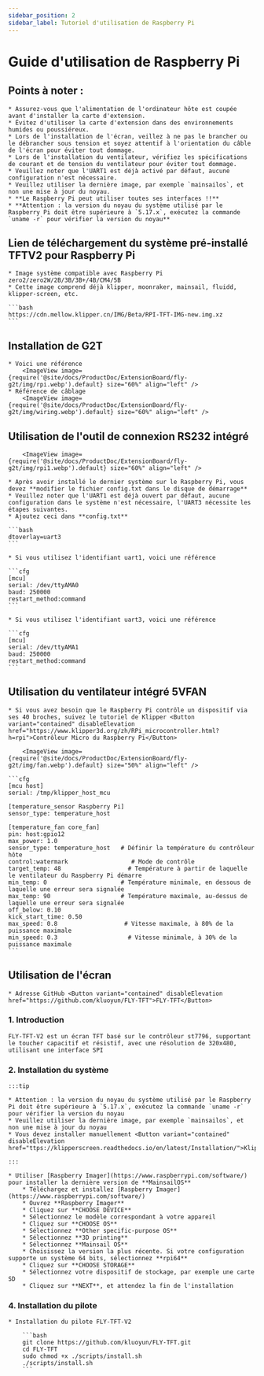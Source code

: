 ```yaml
---
sidebar_position: 2
sidebar_label: Tutoriel d'utilisation de Raspberry Pi
---
```





# Guide d'utilisation de Raspberry Pi

## Points à noter :

    * Assurez-vous que l'alimentation de l'ordinateur hôte est coupée avant d'installer la carte d'extension.
    * Évitez d'utiliser la carte d'extension dans des environnements humides ou poussiéreux.
    * Lors de l'installation de l'écran, veillez à ne pas le brancher ou le débrancher sous tension et soyez attentif à l'orientation du câble de l'écran pour éviter tout dommage.
    * Lors de l'installation du ventilateur, vérifiez les spécifications de courant et de tension du ventilateur pour éviter tout dommage.
    * Veuillez noter que l'UART1 est déjà activé par défaut, aucune configuration n'est nécessaire.
    * Veuillez utiliser la dernière image, par exemple `mainsailos`, et non une mise à jour du noyau.
    * **Le Raspberry Pi peut utiliser toutes ses interfaces !!**
    * **Attention : la version du noyau du système utilisé par le Raspberry Pi doit être supérieure à `5.17.x`, exécutez la commande `uname -r` pour vérifier la version du noyau**


## Lien de téléchargement du système pré-installé TFTV2 pour Raspberry Pi

    * Image système compatible avec Raspberry Pi zero2/zero2W/2B/3B/3B+/4B/CM4/5B
    * Cette image comprend déjà klipper, moonraker, mainsail, fluidd, klipper-screen, etc.

    ```bash
    https://cdn.mellow.klipper.cn/IMG/Beta/RPI-TFT-IMG-new.img.xz
    ```

## Installation de G2T

    * Voici une référence
        <ImageView image={require('@site/docs/ProductDoc/ExtensionBoard/fly-g2t/img/rpi.webp').default} size="60%" align="left" />
    * Référence de câblage
        <ImageView image={require('@site/docs/ProductDoc/ExtensionBoard/fly-g2t/img/wiring.webp').default} size="60%" align="left" />


## Utilisation de l'outil de connexion RS232 intégré

        <ImageView image={require('@site/docs/ProductDoc/ExtensionBoard/fly-g2t/img/rpi1.webp').default} size="60%" align="left" />

    * Après avoir installé le dernier système sur le Raspberry Pi, vous devez **modifier le fichier config.txt dans le disque de démarrage**
    * Veuillez noter que l'UART1 est déjà ouvert par défaut, aucune configuration dans le système n'est nécessaire, l'UART3 nécessite les étapes suivantes.
    * Ajoutez ceci dans **config.txt**

    ```bash
    dtoverlay=uart3
    ```

    * Si vous utilisez l'identifiant uart1, voici une référence

    ```cfg
    [mcu] 
    serial: /dev/ttyAMA0
    baud: 250000
    restart_method:command
    ```

    * Si vous utilisez l'identifiant uart3, voici une référence

    ```cfg
    [mcu] 
    serial: /dev/ttyAMA1
    baud: 250000
    restart_method:command
    ```

## Utilisation du ventilateur intégré 5VFAN

    * Si vous avez besoin que le Raspberry Pi contrôle un dispositif via ses 40 broches, suivez le tutoriel de Klipper <Button variant="contained" disableElevation href="https://www.klipper3d.org/zh/RPi_microcontroller.html?h=rpi">Contrôleur Micro du Raspberry Pi</Button>
        
        <ImageView image={require('@site/docs/ProductDoc/ExtensionBoard/fly-g2t/img/fan.webp').default} size="50%" align="left" />

    ```cfg
    [mcu host]       
    serial: /tmp/klipper_host_mcu 

    [temperature_sensor Raspberry Pi]
    sensor_type: temperature_host

    [temperature_fan core_fan] 
    pin: host:gpio12
    max_power: 1.0
    sensor_type: temperature_host   # Définir la température du contrôleur hôte
    control:watermark                  # Mode de contrôle
    target_temp: 48                   # Température à partir de laquelle le ventilateur du Raspberry Pi démarre
    min_temp: 0                     # Température minimale, en dessous de laquelle une erreur sera signalée
    max_temp: 90                    # Température maximale, au-dessus de laquelle une erreur sera signalée
    off_below: 0.10
    kick_start_time: 0.50
    max_speed: 0.8                   # Vitesse maximale, à 80% de la puissance maximale
    min_speed: 0.3                    # Vitesse minimale, à 30% de la puissance maximale
    ```

## Utilisation de l'écran

    * Adresse GitHub <Button variant="contained" disableElevation href="https://github.com/kluoyun/FLY-TFT">FLY-TFT</Button>

### 1. Introduction

    FLY-TFT-V2 est un écran TFT basé sur le contrôleur st7796, supportant le toucher capacitif et résistif, avec une résolution de 320x480, utilisant une interface SPI

### 2. Installation du système

    :::tip

    * Attention : la version du noyau du système utilisé par le Raspberry Pi doit être supérieure à `5.17.x`, exécutez la commande `uname -r` pour vérifier la version du noyau
    * Veuillez utiliser la dernière image, par exemple `mainsailos`, et non une mise à jour du noyau
    * Vous devez installer manuellement <Button variant="contained" disableElevation href="ttps://klipperscreen.readthedocs.io/en/latest/Installation/">KlipperScreen</Button>

    :::

    * Utiliser [Raspberry Imager](https://www.raspberrypi.com/software/) pour installer la dernière version de **MainsailOS**
        * Téléchargez et installez [Raspberry Imager](https://www.raspberrypi.com/software/) 
        * Ouvrez **Raspberry Imager**
        * Cliquez sur **CHOOSE DEVICE**
        * Sélectionnez le modèle correspondant à votre appareil
        * Cliquez sur **CHOOSE OS**
        * Sélectionnez **Other specific-purpose OS**
        * Sélectionnez **3D printing**
        * Sélectionnez **Mainsail OS**
        * Choisissez la version la plus récente. Si votre configuration supporte un système 64 bits, sélectionnez **rpi64**
        * Cliquez sur **CHOOSE STORAGE**
        * Sélectionnez votre dispositif de stockage, par exemple une carte SD
        * Cliquez sur **NEXT**, et attendez la fin de l'installation

### 4. Installation du pilote

    * Installation du pilote FLY-TFT-V2
    
        ```bash
        git clone https://github.com/kluoyun/FLY-TFT.git
        cd FLY-TFT
        sudo chmod +x ./scripts/install.sh
        ./scripts/install.sh
        ```
        
   
